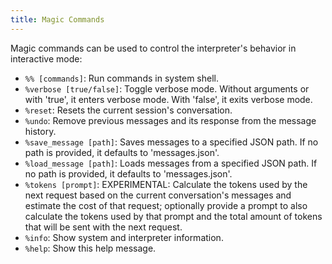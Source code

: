 ---
title: Magic Commands
---

Magic commands can be used to control the interpreter's behavior in interactive mode:

- `%% [commands]`: Run commands in system shell.
- `%verbose [true/false]`: Toggle verbose mode. Without arguments or with 'true', it enters verbose mode. With 'false', it exits verbose mode.
- `%reset`: Resets the current session's conversation.
- `%undo`: Remove previous messages and its response from the message history.
- `%save_message [path]`: Saves messages to a specified JSON path. If no path is provided, it defaults to 'messages.json'.
- `%load_message [path]`: Loads messages from a specified JSON path. If no path is provided, it defaults to 'messages.json'.
- `%tokens [prompt]`: EXPERIMENTAL: Calculate the tokens used by the next request based on the current conversation's messages and estimate the cost of that request; optionally provide a prompt to also calculate the tokens used by that prompt and the total amount of tokens that will be sent with the next request.
- `%info`: Show system and interpreter information.
- `%help`: Show this help message.
